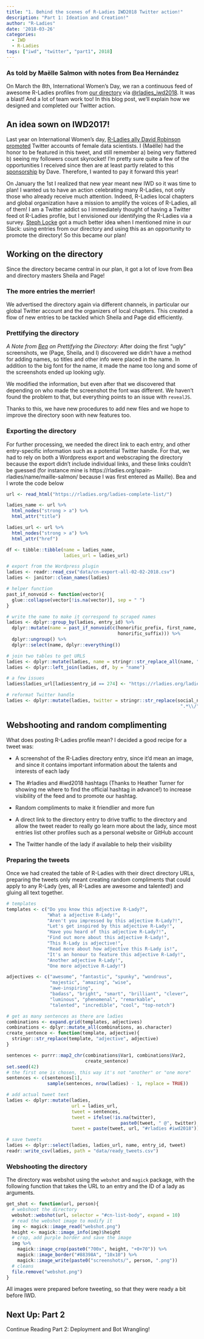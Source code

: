```yaml
---
title: "1. Behind the scenes of R-Ladies IWD2018 Twitter action!"
description: "Part 1: Ideation and Creation!"
author: "R-Ladies"
date: '2018-03-26'
categories: 
  - IWD
  - R-Ladies
tags: ["iwd", "twitter", "part1", 2018]
---
```


### As told by Maëlle Salmon with notes from Bea Hernández

On March the 8th, International Women's Day, we ran a continuous feed of awesome R-Ladies profiles from [our directory](http://rladies.org/directory/) via [\@rladies_iwd2018](https://twitter.com/rladies_iwd2018). It was a blast! And a lot of team work too! In this blog post, we'll explain how we designed and completed our Twitter action.

## An idea sown on IWD2017!

Last year on International Women's day, [R-Ladies ally David Robinson](https://twitter.com/drob/) [promoted](https://twitter.com/drob/status/839564664321282048) Twitter accounts of female data scientists. I (Maëlle) had the honor to be featured in this tweet, and still remember a) being very flattered b) seeing my followers count skyrocket! I'm pretty sure quite a few of the opportunities I received since then are at least partly related to this [sponsorship](https://robinsones.github.io/The-Importance-of-Sponsorship/) by Dave. Therefore, I wanted to pay it forward this year!

On January the 1st I realized that new year meant new IWD so it was time to plan! I wanted us to have an action celebrating many R-Ladies, not only those who already receive much attention. Indeed, R-Ladies local chapters and global organization have a mission to amplify the voices of R-Ladies, all of them! I am a Twitter addict so I immediately thought of having a Twitter feed ot R-Ladies profile, but I envisioned our identifying the R-Ladies via a survey. [Steph Locke](https://twitter.com/stefflocke?lang=es) got a much better idea when I mentioned mine in our Slack: using entries from our directory and using this as an opportunity to promote the directory! So this became our plan!

## Working on the directory

Since the directory became central in our plan, it got a lot of love from Bea and directory masters Sheila and Page!

### The more entries the merrier!

We advertised the directory again via different channels, in particular our global Twitter account and the organizers of local chapters. This created a flow of new entries to be tackled which Sheila and Page did efficiently.

### Prettifying the directory

*A Note from [Bea](https://twitter.com/chucheria) on Prettifying the Directory:* After doing the first "ugly" screenshots, we (Page, Sheila, and I) discovered we didn't have a method for adding names, so titles and other info were placed in the name. In addition to the big font for the name, it made the name too long and some of the screenshots ended up looking ugly.

We modified the information, but even after that we discovered that depending on who made the screenshot the font was different. We haven't found the problem to that, but everything points to an issue with `revealJS`.

Thanks to this, we have new procedures to add new files and we hope to improve the directory soon with new features too.

### Exporting the directory

For further processing, we needed the direct link to each entry, and other entry-specific information such as a potential Twitter handle. For that, we had to rely on both a Wordpress export and webscraping the directory because the export didn't include individual links, and these links couldn't be guessed (for instance mine is https://rladies.org/spain-rladies/name/maille-salmon/ because I was first entered as Maille). Bea and I wrote the code below

```r
url <- read_html("https://rladies.org/ladies-complete-list/")

ladies_name <- url %>%
  html_nodes("strong > a") %>%
  html_attr("title")

ladies_url <- url %>%
  html_nodes("strong > a") %>%
  html_attr("href")

df <- tibble::tibble(name = ladies_name,
                     ladies_url = ladies_url)

# export from the Wordpress plugin
ladies <- readr::read_csv("data/cn-export-all-02-02-2018.csv")
ladies <- janitor::clean_names(ladies)

# helper function
past_if_nonvoid <- function(vector){
  glue::collapse(vector[!is.na(vector)], sep = " ")
}

# write the name to make it correspond to scraped names
ladies <- dplyr::group_by(ladies, entry_id) %>%
  dplyr::mutate(name = past_if_nonvoid(c(honorific_prefix, first_name, middle_name, last_name,
                                         honorific_suffix))) %>%
  dplyr::ungroup() %>%
  dplyr::select(name, dplyr::everything())

# join two tables to get URLS
ladies <- dplyr::mutate(ladies, name = stringr::str_replace_all(name, "\\\\'", "’"))
ladies <- dplyr::left_join(ladies, df, by = "name")

# a few issues
ladies$ladies_url[ladies$entry_id == 274] <- "https://rladies.org/ladies-complete-list/name/bianca-furtuna/"

# reformat Twitter handle
ladies <- dplyr::mutate(ladies, twitter = stringr::str_replace(social_network_twitter_url,
                                                                ".*\\/", ""))


```


## Webshooting and random complimenting

What does posting R-Ladies profile mean? I decided a good recipe for a tweet was:

* A screenshot of the R-Ladies directory entry, since it'd mean an image, and since it contains important information about the talents and interests of each lady

* The #rladies and #iwd2018 hashtags (Thanks to Heather Turner for showing me where to find the official hashtag in advance!) to increase visibility of the feed and to promote our hashtag.

* Random compliments to make it friendlier and more fun

* A direct link to the directory entry to drive traffic to the directory and allow the tweet reader to really go learn more about the lady, since most entries list other profiles such as a personal website or GitHub account

* The Twitter handle of the lady if available to help their visibility

### Preparing the tweets

Once we had created the table of R-Ladies with their direct directory URLs, preparing the tweets only meant creating random compliments that could apply to any R-Lady (yes, all R-Ladies are awesome and talented!) and gluing all text together.

```r
# templates
templates <- c("Do you know this adjective R-Lady?",
               "What a adjective R-Lady!",
               "Aren't you impressed by this adjective R-Lady?!",
               "Let's get inspired by this adjective R-Lady!",
               "Have you heard of this adjective R-Lady?!",
               "Find out more about this adjective R-Lady!",
               "This R-Lady is adjective!",
               "Read more about how adjective this R-Lady is!",
               "It's an honour to feature this adjective R-Lady!",
               "Another adjective R-Lady!",
               "One more adjective R-Lady!")

adjectives <- c("awesome", "fantastic", "spunky", "wondrous",
                "majestic", "amazing", "wise",
                "awe-inspiring",
                "badass", "bright", "smart", "brilliant", "clever",
                "luminous", "phenomenal", "remarkable",
                "talented", "incredible", "cool", "top-notch")

# get as many sentences as there are ladies
combinations <- expand.grid(templates, adjectives)
combinations <- dplyr::mutate_all(combinations, as.character)
create_sentence <- function(template, adjective){
  stringr::str_replace(template, "adjective", adjective)
}

sentences <- purrr::map2_chr(combinations$Var1, combinations$Var2,
                             create_sentence)
set.seed(42)
# the first one is chosen, this way it's not "another" or "one more"
sentences <- c(sentences[1],
               sample(sentences, nrow(ladies) - 1, replace = TRUE))

# add actual tweet text
ladies <- dplyr::mutate(ladies,
                        url = ladies_url,
                        tweet = sentences,
                        tweet = ifelse(!is.na(twitter),
                                          paste0(tweet, " @", twitter), tweet),
                        tweet = paste(tweet, url, "#rladies #iwd2018"))

# save tweets
ladies <- dplyr::select(ladies, ladies_url, name, entry_id, tweet)
readr::write_csv(ladies, path = "data/ready_tweets.csv")

```

### Webshooting the directory

The directory was webshot using the `webshot` and `magick` package, with the following function that takes the URL to an entry and the ID of a lady as arguments.

```r
get_shot <- function(url, person){
  # webshoot the directory
  webshot::webshot(url, selector = "#cn-list-body", expand = 10)
  # read the webshot image to modify it
  img <- magick::image_read("webshot.png")
  height <- magick::image_info(img)$height
  # crop, add purple border and save the image
  img %>%
    magick::image_crop(paste0("700x", height, "+0+70")) %>%
    magick::image_border("#88398A", "10x10") %>%
    magick::image_write(paste0("screenshots/", person, ".png"))
  # cleans
  file.remove("webshot.png")
}
```
All images were prepared before tweeting, so that they were ready a bit before IWD.

## Next Up: Part 2

Continue Reading Part 2: Deployment and Bot Wrangling!